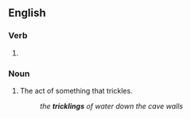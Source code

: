 ==English==

===Verb===
{{head|en|verb form}}

# {{present participle of|trickle|lang=en|nocat=1}}

===Noun===
{{en-noun}}

# The act of something that trickles.
#: ''the '''tricklings''' of water down the cave walls''